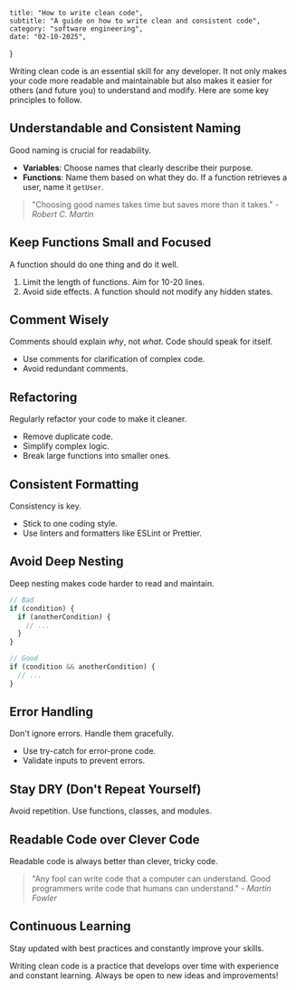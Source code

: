     title: "How to write clean code",
    subtitle: "A guide on how to write clean and consistent code",
    category: "software engineering",
    date: "02-10-2025",
}

Writing clean code is an essential skill for any developer. It not only makes your code more readable and maintainable but also makes it easier for others (and future you) to understand and modify. Here are some key principles to follow.

## Understandable and Consistent Naming

Good naming is crucial for readability.

- **Variables**: Choose names that clearly describe their purpose.
- **Functions**: Name them based on what they do. If a function retrieves a user, name it `getUser`.

> "Choosing good names takes time but saves more than it takes." - _Robert C. Martin_

## Keep Functions Small and Focused

A function should do one thing and do it well.

1. Limit the length of functions. Aim for 10-20 lines.
2. Avoid side effects. A function should not modify any hidden states.

## Comment Wisely

Comments should explain _why_, not _what_. Code should speak for itself.

- Use comments for clarification of complex code.
- Avoid redundant comments.

## Refactoring

Regularly refactor your code to make it cleaner.

- Remove duplicate code.
- Simplify complex logic.
- Break large functions into smaller ones.

## Consistent Formatting

Consistency is key.

- Stick to one coding style.
- Use linters and formatters like ESLint or Prettier.

## Avoid Deep Nesting

Deep nesting makes code harder to read and maintain.

```javascript
// Bad
if (condition) {
  if (anotherCondition) {
    // ...
  }
}

// Good
if (condition && anotherCondition) {
  // ...
}
```

## Error Handling

Don't ignore errors. Handle them gracefully.

- Use try-catch for error-prone code.
- Validate inputs to prevent errors.

## Stay DRY (Don't Repeat Yourself)

Avoid repetition. Use functions, classes, and modules.

## Readable Code over Clever Code

Readable code is always better than clever, tricky code.

> "Any fool can write code that a computer can understand. Good programmers write code that humans can understand." - _Martin Fowler_

## Continuous Learning

Stay updated with best practices and constantly improve your skills.

Writing clean code is a practice that develops over time with experience and constant learning. Always be open to new ideas and improvements!
